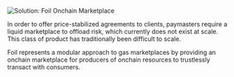 ![Solution: Foil Onchain Marketplace](/images/Foil_Header2.png "Solution: Foil Onchain Marketplace")

In order to offer price-stabilized agreements to clients, paymasters require a liquid marketplace to offload risk, which currently does not exist at scale.  This class of product has traditionally been difficult to scale. 

Foil represents a modular approach to gas marketplaces by providing an onchain marketplace for producers of onchain resources to trustlessly transact with consumers. 